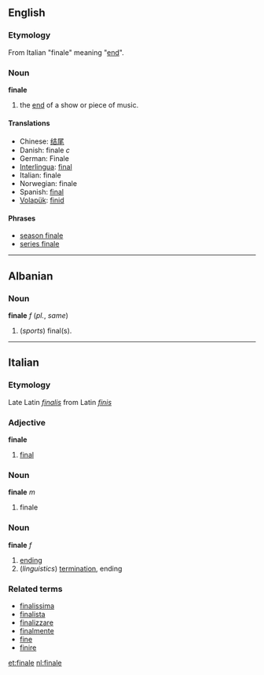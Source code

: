 ==English==
=== Etymology ===
From Italian "finale" meaning "[[end]]".
=== Noun ===
'''finale'''
#the [[end]] of a show or piece of music.

==== Translations ====
*Chinese: [[结尾]]
*Danish: finale ''c''
*German: Finale
*[[Interlingua]]: [[final]]
*Italian: finale
*Norwegian: finale
*Spanish: [[final]]
*[[Volapük]]: [[finid]]

====Phrases====
*[[season finale]]
*[[series finale]]
----
==Albanian==
===Noun===
'''finale''' ''f'' (''pl.'', ''same'')
# (''sports'') final(s).
----
==Italian==
===Etymology===
Late Latin ''[[finalis]]'' from Latin ''[[finis]]''
===Adjective===
'''finale'''

# [[final]]

===Noun===
'''finale''' ''m''

# finale

===Noun===
'''finale''' ''f''

# [[ending]]
# (''linguistics'') [[termination]], ending

===Related terms===
*[[finalissima]]
*[[finalista]]
*[[finalizzare]]
*[[finalmente]]
*[[fine]]
*[[finire]]

[[et:finale]]
[[nl:finale]]